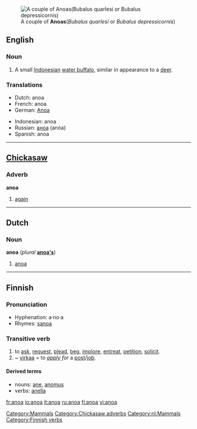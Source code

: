 {{wikipedia}}
[[Image:Anoa.jpg|right|thumb|A couple of '''Anoas'''(''Bubalus quarlesi'' or ''Bubalus depressicornis'')]]
==English==

===Noun===
{{en-noun}}

# A small [[Indonesian]] [[water buffalo]], similar in appearance to a [[deer]].

===Translations===
{{top}}
*Dutch: anoa
*French: anoa
*German: [[Anoa]]
{{mid}}
*Indonesian: anoa
*Russian: [[аноа]] (anóa) {{m}}
*Spanish: anoa {{m}}
{{bottom}}

[[Category:Mammals]]

----

==[[w:Chickasaw|Chickasaw]]==
===Adverb===
'''anoa'''
# [[again]]

[[Category:Chickasaw adverbs]]

----

==Dutch==
===Noun===
'''anoa''' (''plural'' '''[[anoa's]]''')
# [[#English|anoa]]

[[Category:nl:Mammals]]

----

==Finnish==

===Pronunciation===
*Hyphenation: a·no·a
*Rhymes: [[sanoa]]

===Transitive verb===
{{fi-verb|ano|type=1}}
#to [[ask]], [[request]], [[plead]], [[beg]], [[implore]], [[entreat]], [[petition]], [[solicit]].
#~ [[virka]]a = to ''[[apply]] for'' a [[post]]/[[job]].

====Derived terms====
*nouns: [[ane#Finnish|ane]], [[anomus]]
*verbs: [[anella]]

[[Category:Finnish verbs]]


[[fr:anoa]]
[[io:anoa]]
[[it:anoa]]
[[ru:anoa]]
[[fi:anoa]]
[[vi:anoa]]